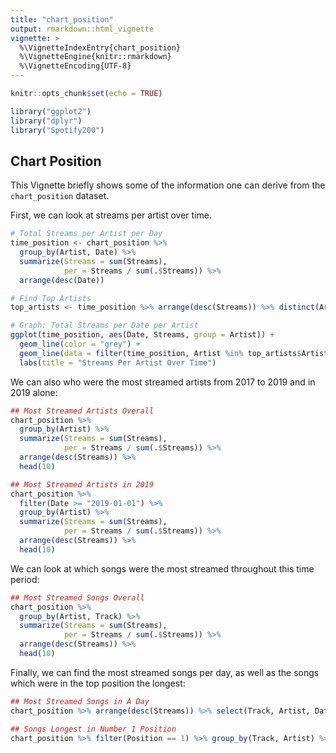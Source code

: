 ---
title: "chart_position"
output: rmarkdown::html_vignette
vignette: >
  %\VignetteIndexEntry{chart_position}
  %\VignetteEngine{knitr::rmarkdown}
  %\VignetteEncoding{UTF-8}
---

```{r setup, include=FALSE}
knitr::opts_chunk$set(echo = TRUE)
```

```{r}
library("ggplot2")
library("dplyr")
library("Spotify200")
```

## Chart Position

This Vignette briefly shows some of the information one can derive from the `chart_position` dataset.

First, we can look at streams per artist over time.

```{r}
# Total Streams per Artist per Day
time_position <- chart_position %>% 
  group_by(Artist, Date) %>%
  summarize(Streams = sum(Streams),
            per = Streams / sum(.$Streams)) %>%
  arrange(desc(Date))

# Find Top Artists
top_artists <- time_position %>% arrange(desc(Streams)) %>% distinct(Artist)

# Graph: Total Streams per Date per Artist
ggplot(time_position, aes(Date, Streams, group = Artist)) +
  geom_line(color = "grey") +
  geom_line(data = filter(time_position, Artist %in% top_artists$Artist[1:5]) , aes(color = Artist)) +
  labs(title = "Streams Per Artist Over Time")
```

We can also who were the most streamed artists from 2017 to 2019 and in 2019 alone:

```{r}
## Most Streamed Artists Overall
chart_position %>% 
  group_by(Artist) %>%
  summarize(Streams = sum(Streams),
            per = Streams / sum(.$Streams)) %>%
  arrange(desc(Streams)) %>%
  head(10)

## Most Streamed Artists in 2019
chart_position %>% 
  filter(Date >= "2019-01-01") %>%
  group_by(Artist) %>%
  summarize(Streams = sum(Streams),
            per = Streams / sum(.$Streams)) %>%
  arrange(desc(Streams)) %>%
  head(10)
```

We can look at which songs were the most streamed throughout this time period:

```{r}
## Most Streamed Songs Overall
chart_position %>% 
  group_by(Artist, Track) %>%
  summarize(Streams = sum(Streams),
            per = Streams / sum(.$Streams)) %>%
  arrange(desc(Streams)) %>%
  head(10)
```

Finally, we can find the most streamed songs per day, as well as the songs which were in the top position the longest:
```{r}
## Most Streamed Songs in A Day
chart_position %>% arrange(desc(Streams)) %>% select(Track, Artist, Date, Streams) %>% head(10)

## Songs Longest in Number 1 Position
chart_position %>% filter(Position == 1) %>% group_by(Track, Artist) %>% count() %>% arrange(desc(n)) %>% head(10)
```

